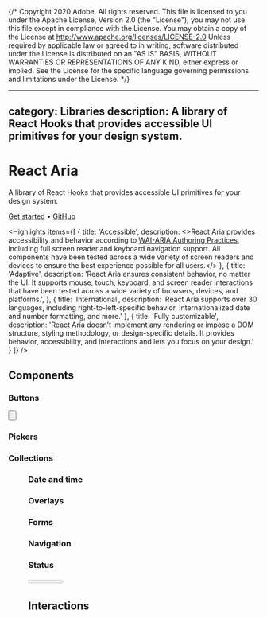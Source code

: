 {/* Copyright 2020 Adobe. All rights reserved.
This file is licensed to you under the Apache License, Version 2.0 (the "License");
you may not use this file except in compliance with the License. You may obtain a copy
of the License at http://www.apache.org/licenses/LICENSE-2.0
Unless required by applicable law or agreed to in writing, software distributed under
the License is distributed on an "AS IS" BASIS, WITHOUT WARRANTIES OR REPRESENTATIONS
OF ANY KIND, either express or implied. See the License for the specific language
governing permissions and limitations under the License. */}




---
category: Libraries
description: A library of React Hooks that provides accessible UI primitives for your design system.
---

# React Aria

A library of React Hooks that provides accessible UI primitives for your design system.

<p className={clsx(typographyStyles['spectrum-Body2'], styles.homeLinks)}>
  <a href="getting-started.html" className={clsx(linkStyle['spectrum-Link'], styles.link)}>Get started</a>
  <span aria-hidden="true">•</span>
  <a href="https://github.com/adobe/react-spectrum" className={clsx(linkStyle['spectrum-Link'], styles.link)}>GitHub</a>
</p>

<Hero
  narrow={heroNarrow}
  narrow2x={heroNarrow2x}
  narrowWebp={heroNarrowWebp}
  narrow2xWebp={heroNarrow2xWebp}
  wide={heroWide}
  wide2x={heroWide2x}
  wideWebp={heroWideWebp}
  wide2xWebp={heroWide2xWebp}
  alt="React Aria hero image" />

<Highlights items={[
  {
    title: 'Accessible',
    description: <>React Aria provides accessibility and behavior according to <a href="https://www.w3.org/TR/wai-aria-practices-1.2/" target="_blank">WAI-ARIA Authoring Practices</a>, including full screen reader and keyboard navigation support. All components have been tested across a wide variety of screen readers and devices to ensure the best experience possible for all users.</>
  },
  {
    title: 'Adaptive',
    description: 'React Aria ensures consistent behavior, no matter the UI. It supports mouse, touch, keyboard, and screen reader interactions that have been tested across a wide variety of browsers, devices, and platforms.',
  },
  {
    title: 'International',
    description: 'React Aria supports over 30 languages, including right-to-left-specific behavior, internationalized date and number formatting, and more.'
  },
  {
    title: 'Fully customizable',
    description: 'React Aria doesn’t implement any rendering or impose a DOM structure, styling methodology, or design-specific details. It provides behavior, accessibility, and interactions and lets you focus on your design.'
  }
]} />

## Components

### Buttons

<section className={styles.cardGroup}>

<ExampleCard
  url="useButton.html"
  title="Button"
  description="A button allows a user to perform an action with a mouse, touch, or keyboard.">
  <Button />
</ExampleCard>

<ExampleCard
  url="useToggleButton.html"
  title="ToggleButton"
  description="A toggle button allows a user to toggle between two states.">
  <ToggleButton />
</ExampleCard>

</section>

### Pickers

<section className={styles.cardGroup}>

<ExampleCard
  url="useComboBox.html"
  title="ComboBox"
  description="A combobox combines a text input with a listbox, and allows a user to filter a list of options.">
  <ComboBoxAnatomy />
</ExampleCard>

<ExampleCard
  url="useSelect.html"
  title="Select"
  description="A select displays a collapsible list of options, and allows a user to select one of them.">
  <SelectAnatomy />
</ExampleCard>

</section>

### Collections

<section className={styles.cardGroup}>

<ExampleCard
  url="useMenu.html"
  title="Menu"
  description="A menu displays a list of actions or options that a user can choose.">
  <Menu />
</ExampleCard>

<ExampleCard
  url="useListBox.html"
  title="ListBox"
  description="A listbox displays a list of options, and allows a user to select one or more of them.">
  <ListBox />
</ExampleCard>

<ExampleCard
  url="useGridList.html"
  title="GridList"
  description="A grid list displays a list of interactive items, with keyboard navigation, row selection, and actions.">
  <ListView />
</ExampleCard>

<ExampleCard
  url="useTable.html"
  title="Table"
  description="A table displays data in rows and columns, with row selection and sorting.">
  <Table />
</ExampleCard>

</section>

### Date and time

<section className={styles.cardGroup}>

<ExampleCard
  url="useDatePicker.html"
  title="DatePicker"
  description="A date picker combines a DateField and a Calendar popover.">
  <DatePicker />
</ExampleCard>

<ExampleCard
  url="useDateRangePicker.html"
  title="DateRangePicker"
  description="A date range picker combines two DateFields and a RangeCalendar popover.">
  <DateRangePicker />
</ExampleCard>

<ExampleCard
  url="useDateField.html"
  title="DateField"
  description="A date field allows a user to enter and edit date values using a keyboard.">
  <DateField />
</ExampleCard>

<ExampleCard
  url="useTimeField.html"
  title="TimeField"
  description="A time field allows a user to enter and edit time values using a keyboard.">
  <TimeField />
</ExampleCard>

<ExampleCard
  url="useCalendar.html"
  title="Calendar"
  description="A calendar allows a user to select a single date from a date grid.">
  <Calendar />
</ExampleCard>

<ExampleCard
  url="useRangeCalendar.html"
  title="RangeCalendar"
  description="A range calendar allows a user to select a contiguous range of dates.">
  <RangeCalendar />
</ExampleCard>

</section>

### Overlays

<section className={styles.cardGroup}>

<ExampleCard
  url="useDialog.html"
  title="Dialog"
  description="A dialog is an overlay shown above other content in an application.">
  <Dialog />
</ExampleCard>

<ExampleCard
  url="useOverlayTrigger.html"
  title="Popover"
  description="A popover displays interactive content in context with a trigger element.">
  <Popover />
</ExampleCard>

<ExampleCard
  url="useTooltipTrigger.html"
  title="Tooltip"
  description="A tooltip displays a description of an element on hover or focus.">
  <Tooltip />
</ExampleCard>

</section>

### Forms

<section className={styles.cardGroup}>

<ExampleCard
  url="useCheckbox.html"
  title="Checkbox"
  description="A checkbox allows a user to select an individual option.">
  <Checkbox />
</ExampleCard>

<ExampleCard
  url="useCheckboxGroup.html"
  title="CheckboxGroup"
  description="A checkbox group allows a user to select one or more items in a list of options.">
  <CheckboxGroup />
</ExampleCard>

<ExampleCard
  url="useRadioGroup.html"
  title="RadioGroup"
  description="A radio group allows a user to select a single item from a list of options.">
  <RadioGroup />
</ExampleCard>

<ExampleCard
  url="useSwitch.html"
  title="Switch"
  description="A switch allows a user to turn a setting on or off.">
  <Switch />
</ExampleCard>

<ExampleCard
  url="useTextField.html"
  title="TextField"
  description="A text field allows a user to enter a plain text value with a keyboard.">
  <TextField />
</ExampleCard>

<ExampleCard
  url="useSearchField.html"
  title="SearchField"
  description="A search field allows a user to enter and clear a search query.">
  <SearchField />
</ExampleCard>

<ExampleCard
  url="useNumberField.html"
  title="NumberField"
  description="A number field allows a user to enter, increment, or decrement a numeric value.">
  <NumberField />
</ExampleCard>

<ExampleCard
  url="useSlider.html"
  title="Slider"
  description="A slider allows a user to select one or more values within a range.">
  <Slider />
</ExampleCard>

</section>

### Navigation

<section className={styles.cardGroup}>

<ExampleCard
  url="useTabList.html"
  title="Tabs"
  description="Tabs organize content into multiple sections, and allow a user to view one at a time.">
  <Tabs />
</ExampleCard>

<ExampleCard
  url="useLink.html"
  title="Link"
  description="A link allows a user to navigate to another page.">
  <Link />
</ExampleCard>

<ExampleCard
  url="useBreadcrumbs.html"
  title="Breadcrumbs"
  description="Breadcrumbs display a heirarchy of links to the current page or resource.">
  <Breadcrumbs />
</ExampleCard>

</section>

### Status

<section className={styles.cardGroup}>

<ExampleCard
  url="useProgressBar.html"
  title="ProgressBar"
  description="A progress bar shows progress of an operation over time.">
  <ProgressBar />
</ExampleCard>

<ExampleCard
  url="useMeter.html"
  title="Meter"
  description="A meter represents a quantity within a known range, or a fractional value.">
  <Meter />
</ExampleCard>

</section>

## Interactions

<section className={styles.cardGroup}>

<ExampleCard
  url="usePress.html"
  title="usePress"
  description="Handles press interactions across mouse, touch, keyboard, and screen reader input.">
  <Press />
</ExampleCard>

<ExampleCard
  url="useLongPress.html"
  title="useLongPress"
  description="Handles long press interactions for mouse and touch devices.">
  <LongPress />
</ExampleCard>

<ExampleCard
  url="useHover.html"
  title="useHover"
  description="Handles mouse hover interactions, ignoring touch emulation.">
  <Hover />
</ExampleCard>

<ExampleCard
  url="useMove.html"
  title="useMove"
  description="Handles move interactions, including mouse and touch drag gestures, and arrow key equivalents.">
  <Move />
</ExampleCard>

<ExampleCard
  url="useKeyboard.html"
  title="useKeyboard"
  description="Handles keyboard interactions for a focusable element.">
  <Keyboard />
</ExampleCard>

<ExampleCard
  url="useFocus.html"
  title="useFocus"
  description="Handles focus interactions for an element, ignoring its descendants.">
  <Focus />
</ExampleCard>

<ExampleCard
  url="useFocusWithin.html"
  title="useFocusWithin"
  description="Handles focus interactions for an element and its descendants.">
  <FocusWithin />
</ExampleCard>

<ExampleCard
  url="useFocusRing.html"
  title="useFocusRing"
  description="A focus ring is an indication of the active element when interacting with a keyboard.">
  <FocusRing />
</ExampleCard>

<ExampleCard
  url="FocusScope.html"
  title="FocusScope"
  description="A focus scope contains, restores, and manages focus for its descendant elements.">
  <FocusScope />
</ExampleCard>

</section>
